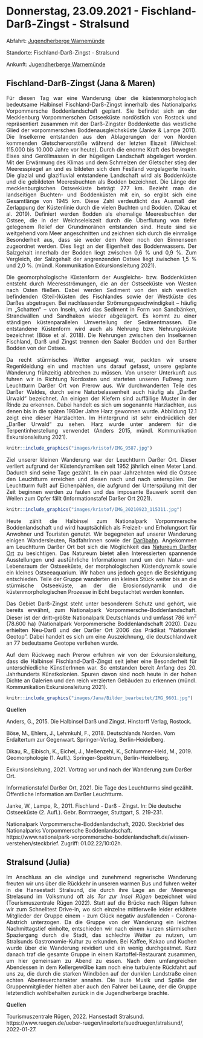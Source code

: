 # Donnerstag, 23.09.2021 - Fischland-Darß-Zingst - Stralsund

Abfahrt: [Jugendherberge Warnemünde](https://www.jugendherberge.de/jugendherbergen/warnemuende-188/portraet/)

Standorte: Fischland-Darß-Zingst - Stralsund

Ankunft: [Jugendherberge Warnemünde](https://www.jugendherberge.de/jugendherbergen/warnemuende-188/portraet/)

## Fischland-Darß-Zingst (Jana & Maren)

<div style="text-align: justify">

Für diesen Tag war eine Wanderung über die küstenmorphologisch bedeutsame Halbinsel Fischland-Darß-Zingst innerhalb des Nationalparks Vorpommersche Boddenlandschaft geplant. Sie befindet sich an der Mecklenburg Vorpommerschen Ostseeküste nordöstlich von Rostock und repräsentiert zusammen mit der Darß-Zingster Boddenkette das westliche Glied der vorpommerschen Boddenausgleichsküste (Janke & Lampe 2011). Die Inselkerne entstanden aus den Ablagerungen der von Norden kommenden Gletschervorstöße während der letzten Eiszeit (Weichsel: 115.000 bis 10.000 Jahre vor heute). Durch die enorme Kraft des bewegten Eises sind Geröllmassen in der hügeligen Landschaft abgelagert worden. Mit der Erwärmung des Klimas und dem Schmelzen der Gletscher stieg der Meeresspiegel an und es bildeten sich dem Festland vorgelagerte Inseln. Die glazial und glazifluvial entstandene Landschaft wird als Boddenküste und die gebildeten Meeresbuchten als Bodden bezeichnet. Die Länge der mecklenburgischen Ostseeküste beträgt 277 km. Bezieht man die landseitigen Buchten- und Boddenküsten mit ein, so ergibt sich eine Gesamtlänge von 1945 km. Diese Zahl verdeutlicht das Ausmaß der Zerlappung der Küstenlinie durch die vielen Buchten und Bodden. (Dikau et al. 2019). Definiert werden Bodden als ehemalige Meeresbuchten der Ostsee, die in der Weichseleiszeit durch die Überflutung von tiefer gelegenem Relief der Grundmoränen entstanden sind. Heute sind sie weitgehend vom Meer angeschnitten und zeichnen sich durch die einmalige Besonderheit aus, dass sie weder dem Meer noch den Binnenseen zugeordnet werden. Dies liegt an der Eigenheit des Boddenwassers. Der Salzgehalt innerhalb der Bodden liegt zwischen 0,6 % und 0,9 %. Zum Vergleich, der Salzgehalt der angrenzenden Ostsee liegt zwischen 1,5 % und 2,0 %. (mündl. Kommunikation Exkursionsleitung 2021). 

Die geomorphologische Küstenform der Ausgleichs- bzw. Boddenküsten entsteht durch Meeresströmungen, die an der Ostseeküste von Westen nach Osten fließen. Dabei werden Sediment von den sich westlich befindenden (Steil-)küsten des Fischlandes sowie der Westküste des Darßes abgetragen. Bei nachlassender Strömungsgeschwindigkeit – häufig im „Schatten“ – von Inseln, wird das Sediment in Form von Sandbänken, Strandwällen und Sandhaken wieder abgelagert. Es kommt zu einer ständigen küstenparallelen Umverteilung der Sedimentmassen. Die entstandene Küstenform wird auch als Nehrung bzw. Nehrungsküste bezeichnet (Böse et al. 2018). Die Nehrungen zwischen den Inselkernen Fischland, Darß und Zingst trennen den Saaler Bodden und den Barther Bodden von der Ostsee. 

Da recht stürmisches Wetter angesagt war, packten wir unsere Regenkleidung ein und machten uns darauf gefasst, unsere geplante Wanderung frühzeitig abbrechen zu müssen. Von unserer Unterkunft aus fuhren wir in Richtung Nordosten und starteten unseren Fußweg zum Leuchtturm Darßer Ort von Prerow aus. Wir durchwanderten Teile des Darßer Waldes, durch seine Naturbelassenheit auch häufig als „Darßer Urwald“ bezeichnet. An einigen der Kiefern sind auffällige Muster in der Rinde zu erkennen. Dabei handelt es sich um sogenannte Harzlachten, aus denen bis in die späten 1980er Jahre Harz gewonnen wurde. Abbildung 12.1 zeigt eine dieser Harzlachten. Im Hintergrund ist sehr eindrücklich der „Darßer Urwald“ zu sehen. Harz wurde unter anderem für die Terpentinherstellung verwendet (Anders 2015, mündl. Kommunikation Exkursionsleitung 2021).

```r
knitr::include_graphics("images/kristof/IMG_9587.jpg")
```

Ziel unserer kleinen Wanderung war der Leuchtturm Darßer Ort. Dieser verliert aufgrund der Küstendynamiken seit 1952 jährlich einen Meter Land. Dadurch sind seine Tage gezählt. In ein paar Jahrzehnten wird die Ostsee den Leuchtturm erreichen und diesen nach und nach unterspülen. Der Leuchtturm fußt auf Eichenpählen, die aufgrund der Unterspülung mit der Zeit beginnen werden zu faulen und das imposante Bauwerk somit den Wellen zum Opfer fällt (Informationstafel Darßer Ort 2021).  

```r
knitr::include_graphics("images/kristof/IMG_20210923_115311.jpg")
```

Heute zählt die Halbinsel zum Nationalpark Vorpommersche Boddenlandschaft und wird hauptsächlich als Freizeit- und Erholungsort für Anwohner und Touristen genutzt. Wir begegneten auf unserer Wanderung einigen Wandersleuten, RadfahrInnen sowie der [Darßbahn](https://www.fischland-darss-zingst.de/service/provider/details/stamm/show/darssbahn/). Angekommen am Leuchtturm Darßer Ort bot sich die Möglichkeit das [Natureum Darßer Ort](https://www.natureum-darss.de/) zu besichtigen. Das Natureum bietet allen Interessierten spannende Ausstellungen und ausführliche Informationen rund um den Natur- und Lebensraum der Ostseeküste, der morphologischen Küstendynamik sowie ein kleines Ostseeaquarium. Wir haben uns jedoch gegen die Besichtigung entschieden. Teile der Gruppe wanderten ein kleines Stück weiter bis an die stürmische Ostseeküste, an der die Erosionsdynamik und die küstenmorphologischen Prozesse in Echt begutachtet werden konnten.

Das Gebiet Darß-Zingst steht unter besonderem Schutz und gehört, wie bereits erwähnt, zum Nationalpark Vorpommersche-Boddenlandschaft. Dieser ist der dritt-größte Nationalpark Deutschlands und umfasst 786 km^2^ (78.600 ha) (Nationalpark Vorpommersche Boddenlandschaft 2020). Dazu erhielten Neu-Darß und der Darßer Ort 2006 das Prädikat "Nationaler Geotop". Dabei handelt es sich um eine Auszeichnung, die deutschlandweit an 77 bedeutsame Geotope verliehen wurde.

Auf dem Rückweg nach Prerow erfuhren wir von der Exkursionsleitung, dass die Halbinsel Fischland-Darß-Zingst seit jeher eine Besonderheit für unterschiedliche KünstlerInnen war. So entstanden bereit Anfang des 20. Jahrhunderts Künstkolonien. Spuren davon sind noch heute in der hohen Dichte an Galerien und den reich verzierten Gebäuden zu erkennen (mündl. Kommunikation Exkursionsleitung 2021). 

```r
knitr::include_graphics("images/Jana/Bilder_bearbeitet/IMG_9601.jpg")
```

</div>

**Quellen**

Anders, G., 2015. Die Halbinsel Darß und Zingst. Hinstorff Verlag, Rostock.

Böse, M., Ehlers, J., Lehmkuhl, F., 2018. Deutschlands Norden. Vom Erdaltertum zur Gegenwart. Springer-Verlag, Berlin-Heidelberg.

Dikau, R., Eibisch, K., Eichel, J., Meßenzehl, K., Schlummer-Held, M., 2019. Geomorphologie (1. Aufl.). Springer-Spektrum, Berlin-Heidelberg. 

Exkursionsleitung, 2021. Vortrag vor und nach der Wanderung zum Darßer Ort.

Informationstafel Darßer Ort, 2021. Die Tage des Leuchtturms sind gezählt. Öffentliche Information am Darßer Leuchtturm. 

Janke, W., Lampe, R., 2011. Fischland - Darß - Zingst. In: Die deutsche Ostseeküste (2. Aufl.). Gebr. Borntraeger, Stuttgart, S. 219-231.

Nationalpark Vorpommersche-Boddenlandschaft, 2020. Steckbrief des Nationalparks Vorpommersche Boddenlandschaft. https://www.nationalpark-vorpommersche-boddenlandschaft.de/wissen-verstehen/steckbrief. Zugriff: 01.02.22/10:02h.



## Stralsund (Julia)

<div style="text-align: justify">
Im Anschluss an die windige und zunehmend regnerische Wanderung freuten wir uns über die Rückkehr in unseren warmen Bus und fuhren weiter in die Hansestadt Stralsund, die durch ihre Lage an der Meerenge Strelasund im Volksmund oft als *Tor zur Insel Rügen* bezeichnet wird (Tourismuszentrale Rügen 2022). Statt auf die Brücke nach Rügen fuhren wir zum Schnelltest Drive-in, wo sich einzelne mittlerweile leider erkältete Mitglieder der Gruppe einem - zum Glück negativ ausfallenden - Corona-Abstrich unterzogen. Da die Gruppe von der Wanderung ein leichtes Nachmittagstief einholte, entschieden wir nach einem kurzen stürmischen Spaziergang durch die Stadt, das schlechte Wetter zu nutzen, um Stralsunds Gastronomie-Kultur zu erkunden. Bei Kaffee, Kakao und Kuchen wurde über die Wanderung revidiert und ein wenig durchgeatmet. Kurz danach traf die gesamte Gruppe in einem Kartoffel-Restaurant zusammen, um hier gemeinsam zu Abend zu essen. Nach dem umfangreichen Abendessen in dem Kellergewölbe kam noch eine turbulente Rückfahrt auf uns zu, die durch die starken Windböen auf der dunklen Landstraße einen echten Abenteuercharakter annahm. Die laute Musik und Späße der Gruppenmitglieder hielten aber auch den Fahrer bei Laune, der die Gruppe letztendlich wohlbehalten zurück in die Jugendherberge brachte. 


</div>

**Quellen**

Tourismuszentrale Rügen, 2022. Hansestadt Stralsund. https://www.ruegen.de/ueber-ruegen/inselorte/suedruegen/stralsund/, 2022-01-27. 